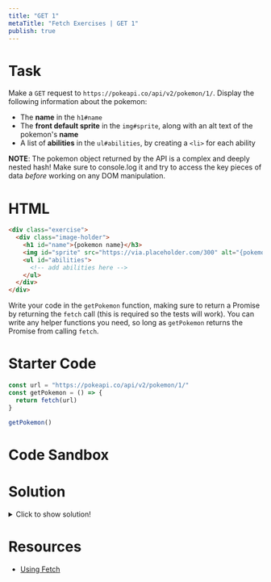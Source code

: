 ```yaml
---
title: "GET 1"
metaTitle: "Fetch Exercises | GET 1"
publish: true
---
```


# Task

Make a `GET` request to `https://pokeapi.co/api/v2/pokemon/1/`. Display the following information about the pokemon:

- The **name** in the `h1#name`
- The **front default sprite** in the `img#sprite`, along with an alt text of the pokemon's **name**
- A list of **abilities** in the `ul#abilities`, by creating a `<li>` for each ability

**NOTE**: The pokemon object returned by the API is a complex and deeply nested hash! Make sure to console.log it and try to access the key pieces of data *before* working on any DOM manipulation.

# HTML

```html
<div class="exercise">
  <div class="image-holder">
    <h1 id="name">{pokemon name}</h3>
    <img id="sprite" src="https://via.placeholder.com/300" alt="{pokemon name}" />
    <ul id="abilities">
      <!-- add abilities here -->
    </ul>
  </div>
</div>
```

Write your code in the `getPokemon` function, making sure to return a Promise by returning the `fetch` call (this is required so the tests will work). You can write any helper functions you need, so long as `getPokemon` returns the Promise from calling `fetch`.

# Starter Code

```javascript
const url = "https://pokeapi.co/api/v2/pokemon/1/"
const getPokemon = () => {
  return fetch(url)
}

getPokemon()
```

# Code Sandbox
<Sandbox src="/fetch-01" />

# Solution

<details>
  <summary>Click to show solution!</summary>

```javascript
const url = "https://pokeapi.co/api/v2/pokemon/1/"
const getPokemon = () => {
  return fetch(url)
    .then(r => r.json())
    .then(renderPokemon)
}

const renderPokemon = pokemonObj => {
  const name = document.querySelector("#name")
  name.textContent = pokemonObj.name

  const sprite = document.querySelector("#sprite")
  sprite.src = pokemonObj.sprites.front_default
  sprite.alt = pokemonObj.name

  pokemon.abilities.forEach(renderAbility)
}

const renderAbility = abilityObj => {
  const li = document.createElement("li")
  li.textContent = abilityObj.ability.name
  const ul = document.querySelector("#abilities")
  ul.append(li)
}

getPokemon()
```

</details>

# Resources

- [Using Fetch](https://developer.mozilla.org/en-US/docs/Web/API/Fetch_API/Using_Fetch)
